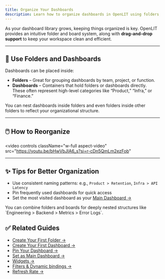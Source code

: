 ```yaml
---
title: Organize Your Dashboards
description: Learn how to organize dashboards in OpenLIT using folders, boards, and drag-and-drop for better structure and navigation.
---
```


As your dashboard library grows, keeping things organized is key. OpenLIT provides an intuitive folder and board system, along with **drag-and-drop support** to keep your workspace clean and efficient.

---

## 📁 Use Folders and Dashboards

Dashboards can be placed inside:
- **Folders** – Great for grouping dashboards by team, project, or function.
- **Dashboards** – Containers that hold folders or dashboards directly. These often represent high-level categories like “Product,” “Infra,” or “Finance.”

You can nest dashboards inside folders and even folders inside other folders to reflect your organizational structure.

---

## 🖱️ How to Reorganize

<video
  controls
  className="w-full aspect-video"
  src="https://youtu.be/bHwVbJIA6_s?si=r-cDn5QmLm2ezFob"
></video>

---

## ✨ Tips for Better Organization

- Use consistent naming patterns: e.g., `Product > Retention`, `Infra > API Latency`
- Pin frequently used dashboards for quick access
- Set the most visited dashboard as your [Main Dashboard →](/guides/set-main-dashboard)

<Tip>
You can combine folders and boards for deeply nested structures like `Engineering > Backend > Metrics > Error Logs`.
</Tip>


## ✅ Related Guides

- [Create Your First Folder →](/latest/features/dashboards/create-your-first-folder)  
- [Create Your First Dashboard →](/latest/features/dashboards/create-your-first-dashboard)  
- [Pin Your Dashboard →](/latest/features/dashboards/pin-your-dashboard)  
- [Set as Main Dashboard →](/latest/features/dashboards/set-as-main-dashboard)  
- [Widgets →](/latest/features/dashboards/widgets/introduction)  
- [Filters & Dynamic bindings →](/latest/features/dashboards/use-filters-and-dynamic-bindings)
- [Refresh Rate →](/latest/features/dashboards/auto-refresh-and-time-interval)
